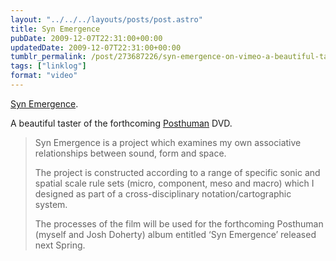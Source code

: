 ```yaml
---
layout: "../../../layouts/posts/post.astro"
title: Syn Emergence
pubDate: 2009-12-07T22:31:00+00:00
updatedDate: 2009-12-07T22:31:00+00:00
tumblr_permalink: /post/273687226/syn-emergence-on-vimeo-a-beautiful-taster-of-the
tags: ["linklog"]
format: "video"
---
```



<Vimeo id="https://vimeo.com/8032810" />

[Syn Emergence][1].

A beautiful taster of the forthcoming [Posthuman][2] DVD.

> Syn Emergence is a project which examines my own associative relationships between sound, form and space.
>
> The project is constructed according to a range of specific sonic and spatial scale rule sets (micro, component, meso and macro) which I designed as part of a cross-disciplinary notation/cartographic system.
>
> The processes of the film will be used for the forthcoming Posthuman (myself and Josh Doherty) album entitled &lsquo;Syn Emergence&rsquo; released next Spring.

[1]: https://vimeo.com/8032810
[2]: http://www.posthumanmusic.com/
